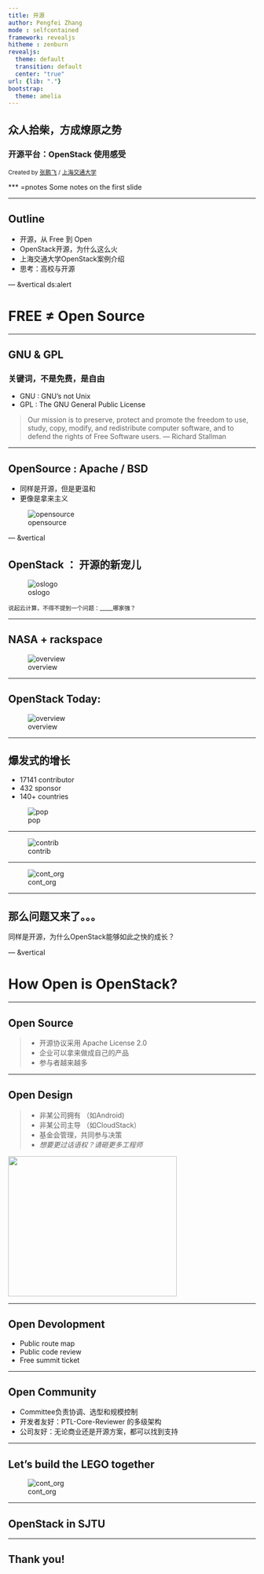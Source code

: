 ```yaml
---
title: 开源
author: Pengfei Zhang
mode : selfcontained
framework: revealjs
hitheme : zenburn
revealjs:
  theme: default
  transition: default
  center: "true"
url: {lib: "."}
bootstrap:
  theme: amelia
---
```


## 众人拾柴，方成燎原之势

### 开源平台：OpenStack 使用感受

<small> Created by [张鹏飞](http://pengfei-zhang.com) / [上海交通大学](http://omnilab.sjtu.edu.cn) </small>

<script src="http://ajax.googleapis.com/ajax/libs/jquery/1.9.1/jquery.min.js"></script>

*** =pnotes
Some notes on the first slide

---

## Outline

- 开源，从 Free 到 Open
- OpenStack开源，为什么这么火
- 上海交通大学OpenStack案例介绍
- 思考：高校与开源

--- &vertical ds:alert

# FREE ≠ Open Source

***

## GNU & GPL

### 关键词，不是免费，是自由

- GNU : GNU's not Unix 
- GPL : The GNU General Public License
<br/>

>Our mission is to preserve, protect and promote the freedom to use, study, copy, modify, and redistribute computer software, and to defend the rights of Free Software users. — Richard Stallman

***

## OpenSource : Apache / BSD

- 同样是开源，但是更温和
- 更像是拿来主义

![opensource](opensource_icon.png)

--- &vertical

## OpenStack ： 开源的新宠儿

![oslogo](openstack-logo.png)

<small>说起云计算，不得不提到一个问题：_____哪家强？</small>

***

## NASA + rackspace

![overview](openstack-structure-overview.png)

***

## OpenStack Today:

![overview](openstack-arch.jpg)

***

## 爆发式的增长

- 17141 contributor
- 432 sponsor
- 140+ countries

![pop](most-popular.jpg)

***

![contrib](contributing_orgs.jpg)

***

![cont_org](git_contributor.jpg)

***
## 那么问题又来了。。。

同样是开源，为什么OpenStack能够如此之快的成长？

--- &vertical

# How Open is OpenStack?

***

## Open Source

> - 开源协议采用 Apache License 2.0
> - 企业可以拿来做成自己的产品
> - 参与者越来越多

***

## Open Design

> - 非某公司拥有 （如Android)
> - 非某公司主导 （如CloudStack）
> - 基金会管理，共同参与决策
> - _想要更过话语权？请砸更多工程师_

<a href="#" class="image navigate-down">
  <img width="343" height="285" src="./company-pie.png">
</a>

***

## Open Devolopment

- Public route map
- Public code review
- Free summit ticket

***

## Open Community

- Committee负责协调、选型和规模控制
- 开发者友好：PTL-Core-Reviewer 的多级架构
- 公司友好：无论商业还是开源方案，都可以找到支持

***

## Let's build the LEGO together

![cont_org](lego_stack.jpg)

---

## OpenStack in SJTU

---



## Thank you!

